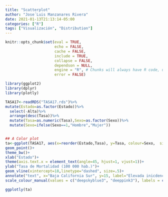```yaml
---
title: "Scatterplot"
author: "Jose´Luis Manzanares Rivera"
date: 2021-01-13T21:13:14-05:00
categories: ["R"]
tags: ["Visualización", "Distribution"]
---
```

```r
knitr::opts_chunk$set(eval = TRUE, 
                      echo = FALSE, 
                      cache = FALSE,
                      include = TRUE,
                      collapse = FALSE,
                      dependson = NULL,
                      engine = "R", # Chunks will always have R code, unless noted
                      error = FALSE)                     

```


```r

library(ggplot2)
library(dplyr)
library(plotly)
```


```r
TASA17<-readRDS("TASA17.rds")%>%
mutate(Estado=as.factor(Estado))%>%
  select(-Alta)%>%
  arrange(desc(Tasa))%>%
  mutate(Tasa=as.numeric(Tasa),Sexo=as.factor(Sexo))%>%
  mutate(Sexo=ifelse(Sexo==1,"Hombre","Mujer"))


## A Color plot
ta<-ggplot(TASA17, aes(x=reorder(Estado,Tasa), y=Tasa, colour=Sexo,  size=Tasa))+
geom_point()+
theme_bw()+
xlab("Estado")+ 
theme(axis.text.x = element_text(angle=45, hjust=1, vjust=1))+
ylab("Tasa de Mortalidad (100 000 hab.)")+
geom_vline(xintercept=18,linetype="dashed", size=.5)+
annotate("text", x="Baja California Sur", y=15, label="Elevada inicdencia")+
scale_colour_manual(values = c("deepskyblue3", "deeppink3"), labels = c("Hombre", "Mujer"))

ggplotly(ta)
```

